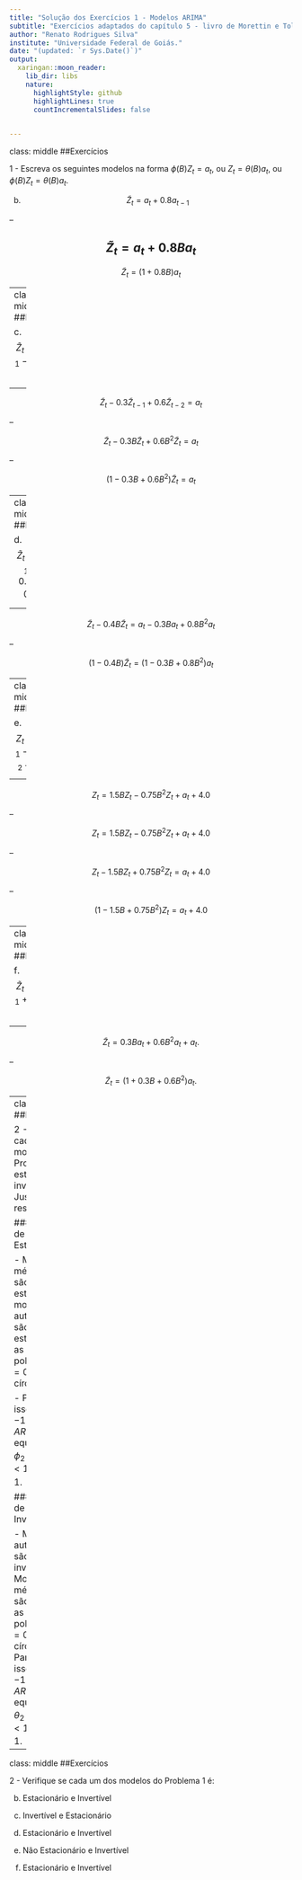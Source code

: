 ```yaml
---
title: "Solução dos Exercícios 1 - Modelos ARIMA"
subtitle: "Exercícios adaptados do capítulo 5 - livro de Morettin e Toloi (2004)"
author: "Renato Rodrigues Silva"
institute: "Universidade Federal de Goiás."
date: "(updated: `r Sys.Date()`)"
output:
  xaringan::moon_reader:
    lib_dir: libs
    nature:
      highlightStyle: github
      highlightLines: true
      countIncrementalSlides: false

    
---
```

class: middle
##Exercícios

1 - Escreva os seguintes modelos na forma $\phi(B)Z_t = a_t,$ ou $Z_t = \theta(B)a_t,$ ou
$\phi(B)Z_t = \theta(B)a_t.$

b.  $$\tilde{Z}_t = a_t + 0.8 a_{t-1}$$

--

$$\tilde{Z}_t = a_t + 0.8 B a_t$$
--

$$\tilde{Z}_t = (1 + 0.8 B) a_t$$


---
class: middle
##Exercícios


c.  $$\tilde{Z}_t = 0.3 \tilde{Z}_{t-1} -  0.6 \tilde{Z}_{t-2} + a_t$$

--

$$\tilde{Z}_t - 0.3 \tilde{Z}_{t-1} +  0.6 \tilde{Z}_{t-2}  = a_t$$

--

$$\tilde{Z}_t - 0.3 B \tilde{Z}_{t} +  0.6 B^2 \tilde{Z}_{t}  = a_t$$

--

$$(1 - 0.3 B  +  0.6 B^2) \tilde{Z}_{t}  = a_t$$



---
class: middle
##Exercícios


d.  $$\tilde{Z}_t - 0.4 \tilde{Z}_{t-1} = a_t  - 0.3 a_{t-1} + 0.8 a_{t-2}$$

--

$$\tilde{Z}_t - 0.4 B  \tilde{Z}_t = a_t - 0.3 B a_t + 0.8 B^2 a_t  $$

--

$$(1 - 0.4 B ) \tilde{Z}_t = (1 - 0.3 B  + 0.8 B^2) a_t  $$



---
class: middle
##Exercícios


e.  $$Z_t = 1.5 Z_{t-1} - 0.75 Z_{t-2} + a_t + 4.0$$


--

$$Z_t = 1.5 B Z_t - 0.75 B^2 Z_t + a_t + 4.0$$

--

$$Z_t = 1.5 B Z_t - 0.75 B^2 Z_t + a_t + 4.0$$

--

$$Z_t - 1.5 B Z_t + 0.75 B^2 Z_t = a_t + 4.0$$


--

$$(1 - 1.5 B  + 0.75 B^2) Z_t = a_t + 4.0$$





---
class: middle
##Exercícios


f.  $$\tilde{Z}_t  = 0.3 a_{t-1} + 0.6 a_{t-2} + a_t.$$


--

$$\tilde{Z}_t  = 0.3 B a_{t} + 0.6 B^2 a_{t} + a_t.$$

--

$$\tilde{Z}_t  = (1 + 0.3 B + 0.6 B^2)a_t.$$


---
class: middle
##Exercícios

2 - Verifique se cada um dos modelos do Problema 1 é: 
a) estacionário b) invertível. Justifique a sua resposta

###Condições de Estacionariedade
 
 - Modelos de médias móveis são estacionários, e modelos autoregressivos são estacionários se as raízes do polinômio $\phi(B) = 0$ cair fora do círculo unitário
 
 - Para o $AR(1)$, isso equivale à $-1 < \phi < 1$ e $AR(2)$ isso equivale à $\phi_1 + \phi_2 < 1,$ $\phi_2 - \phi_1 < 1,$ $-1 < \phi_2 < 1.$

###Condições de Invertibildidade

- Modelos autoregressivos são sempre invertíveis. Modelos de médias móveis são invertíveis se as raízes do polinômio $\theta(B) = 0$ cair fora do círculo unitário.  Para o $MA(1)$, isso equivale à $-1 < \theta < 1$ e $AR(2)$ isso equivale à $\theta_1 + \theta_2 < 1,$ $\theta_2 - \theta_1 < 1,$ $-1 < \theta_2 < 1.$


---
class: middle
##Exercícios

2 - Verifique se cada um dos modelos do Problema 1 é: 


b.  Estacionário e Invertível

c.  Invertível e Estacionário  

d.  Estacionário e Invertível  

e.  Não Estacionário e Invertível

f.  Estacionário e Invertível

